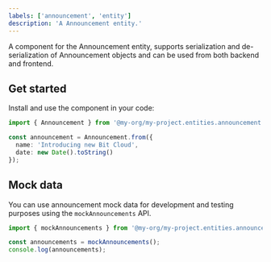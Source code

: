 ```yaml
---
labels: ['announcement', 'entity']
description: 'A Announcement entity.'
---
```


A component for the Announcement entity, supports serialization and de-serialization of Announcement objects and can be used from
both backend and frontend.

## Get started

Install and use the component in your code:

```ts
import { Announcement } from '@my-org/my-project.entities.announcement';

const announcement = Announcement.from({
  name: 'Introducing new Bit Cloud',
  date: new Date().toString()
});
```

## Mock data

You can use announcement mock data for development and testing purposes using the `mockAnnouncements` API.

```ts
import { mockAnnouncements } from '@my-org/my-project.entities.announcement';

const announcements = mockAnnouncements();
console.log(announcements);
```

